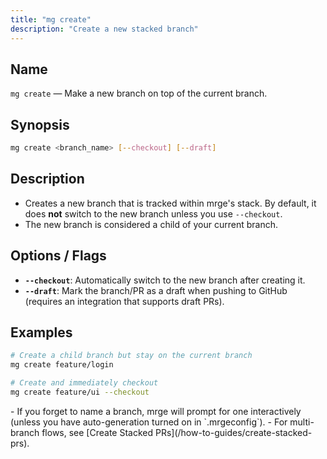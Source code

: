 ```yaml
---
title: "mg create"
description: "Create a new stacked branch"
---
```


## Name

`mg create` — Make a new branch on top of the current branch.

## Synopsis

```bash
mg create <branch_name> [--checkout] [--draft]
```

## Description

- Creates a new branch that is tracked within mrge's stack. By default, it does **not** switch to the new branch unless you use `--checkout`.
- The new branch is considered a child of your current branch.

## Options / Flags

- **`--checkout`**: Automatically switch to the new branch after creating it.
- **`--draft`**: Mark the branch/PR as a draft when pushing to GitHub (requires an integration that supports draft PRs).

## Examples

```bash
# Create a child branch but stay on the current branch
mg create feature/login

# Create and immediately checkout
mg create feature/ui --checkout
```

<Note>
  - If you forget to name a branch, mrge will prompt for one interactively (unless you have auto-generation turned on in `.mrgeconfig`).
  - For multi-branch flows, see [Create Stacked PRs](/how-to-guides/create-stacked-prs).
</Note>
